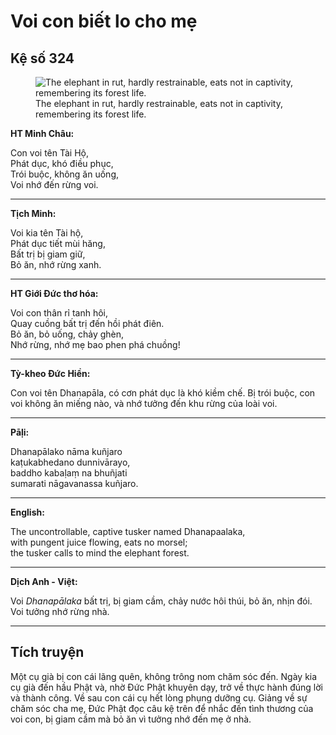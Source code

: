 # Voi con biết lo cho mẹ {- #voi-con-biet-lo-cho-me}

## Kệ số 324 {- #ke-so-324}

![The elephant in rut, hardly restrainable, eats not in captivity, remembering its forest life.](images/kinh-phap-cu-ke-so-324-dhammapada-verse-324.jpg){fig-align="center" .lightbox}

**HT Minh Châu:**

Con voi tên Tài Hộ,  
Phát dục, khó điều phục,  
Trói buộc, không ăn uống,  
Voi nhớ đến rừng voi.  

<hr class="divider">

**Tịch Minh:**

Voi kia tên Tài hộ,  
Phát dục tiết mùi hăng,  
Bất trị bị giam giữ,  
Bỏ ăn, nhớ rừng xanh.  

<hr class="divider">

**HT Giới Đức thơ hóa:**

Voi con thân rỉ tanh hôi,  
Quay cuồng bất trị đến hồi phát điên.  
Bỏ ăn, bỏ uống, chảy ghèn,  
Nhớ rừng, nhớ mẹ bao phen phá chuồng!  

<hr class="divider">

**Tỳ-kheo Đức Hiền:**

Con voi tên Dhanapāla, có cơn phát dục là khó kiềm chế. Bị trói buộc, con voi không ăn miếng nào, và nhớ tưởng đến khu rừng của loài voi.  

<hr class="divider">

**Pāḷi:**

Dhanapālako nāma kuñjaro  
kaṭukabhedano dunnivārayo,  
baddho kabaḷaṃ na bhuñjati  
sumarati nāgavanassa kuñjaro.  

<hr class="divider">

**English:**

The uncontrollable, captive tusker named Dhanapaalaka,  
with pungent juice flowing, eats no morsel;  
the tusker calls to mind the elephant forest.  

<hr class="divider">

**Dịch Anh - Việt:**

Voi *Dhanapālaka* bất trị, bị giam cầm, chảy nước hôi thúi, bỏ ăn, nhịn đói. Voi tưởng nhớ rừng nhà.

<hr class="divider">

## Tích truyện {- #tich-truyen}

Một cụ già bị con cái lãng quên, không trông nom chăm sóc đến. Ngày kia cụ già đến hầu Phật và, nhờ Ðức Phật khuyên dạy, trở về thực hành đúng lời và thành công. Về sau con cái cụ hết lòng phụng dưỡng cụ. Giảng về sự chăm sóc cha mẹ, Ðức Phật đọc câu kệ trên để nhắc đến tình thương của voi con, bị giam cầm mà bỏ ăn vì tưởng nhớ đến mẹ ở nhà.